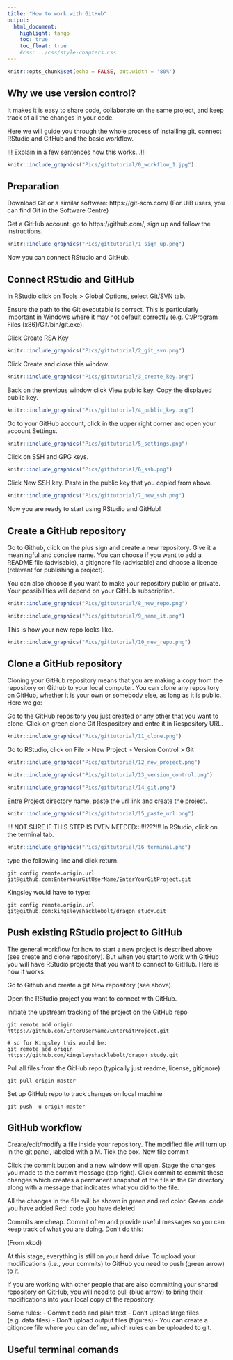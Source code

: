 ```yaml
---
title: "How to work with GitHub"
output:
  html_document:
    highlight: tango
    toc: true
    toc_float: true
    #css: ../css/style-chapters.css
--- 
```


```r
knitr::opts_chunk$set(echo = FALSE, out.width = '80%')
```


## Why we use version control?

It makes it is easy to share code, collaborate on the same project, and keep track of all the changes in your code.

Here we will guide you through the whole process of installing git, connect RStudio and GitHub and the basic workflow.

!!! Explain in a few sentences how this works...!!!


```r
knitr::include_graphics("Pics/gittutorial/0_workflow_1.jpg")
```

## Preparation

Download Git or a similar software: https://git-scm.com/
(For UiB users, you can find Git in the Software Centre)

Get a GitHub account: go to https://github.com/, sign up and follow the instructions.

```r
knitr::include_graphics("Pics/gittutorial/1_sign_up.png")
```

Now you can connect RStudio and GitHub.


## Connect RStudio and GitHub

In RStudio click on Tools > Global Options, select Git/SVN tab. 

Ensure the path to the Git executable is correct. This is particularly important in Windows where it may not default correctly (e.g. C:/Program Files (x86)/Git/bin/git.exe).

Click Create RSA Key

```r
knitr::include_graphics("Pics/gittutorial/2_git_svn.png")
```


Click Create and close this window.


```r
knitr::include_graphics("Pics/gittutorial/3_create_key.png")
```


Back on the previous window click View public key. Copy the displayed public key.

```r
knitr::include_graphics("Pics/gittutorial/4_public_key.png")
```


Go to your GitHub account, click in the upper right corner and open your account Settings.

```r
knitr::include_graphics("Pics/gittutorial/5_settings.png")
```


Click on SSH and GPG keys.


```r
knitr::include_graphics("Pics/gittutorial/6_ssh.png")
```

Click New SSH key. Paste in the public key that you copied from above.


```r
knitr::include_graphics("Pics/gittutorial/7_new_ssh.png")
```


Now you are ready to start using RStudio and GitHub!


## Create a GitHub repository

Go to Github, click on the plus sign and create a new repository. Give it a meaningful and concise name. You can choose if you want to add a README file (advisable), a gitignore file (advisable) and choose a licence (relevant for publishing a project).

You can also choose if you want to make your repository public or private. Your possibilities will depend on your GitHub subscription.

```r
knitr::include_graphics("Pics/gittutorial/8_new_repo.png")
```

```r
knitr::include_graphics("Pics/gittutorial/9_name_it.png")
```

This is how your new repo looks like.

```r
knitr::include_graphics("Pics/gittutorial/10_new_repo.png")
```



## Clone a GitHub repository

Cloning your GitHub repository means that you are making a copy from the repository on Github to your local computer. You can clone any repository on GitHub, whether it is your own or somebody else, as long as it is public. Here we go:

Go to the GitHub repository you just created or any other that you want to clone. Click on green clone Git Respository and entre it in Respository URL.

```r
knitr::include_graphics("Pics/gittutorial/11_clone.png")
```


Go to RStudio, click on File > New Project > Version Control > Git

```r
knitr::include_graphics("Pics/gittutorial/12_new_project.png")
```

```r
knitr::include_graphics("Pics/gittutorial/13_version_control.png")
```

```r
knitr::include_graphics("Pics/gittutorial/14_git.png")
```

Entre Project directory name, paste the url link and create the project.

```r
knitr::include_graphics("Pics/gittutorial/15_paste_url.png")
```


!!! NOT SURE IF THIS STEP IS EVEN NEEDED:::!!!???!!!
In RStudio, click on the terminal tab.

```r
knitr::include_graphics("Pics/gittutorial/16_terminal.png")
```

type the following line and click return.

```
git config remote.origin.url git@github.com:EnterYourGitUserName/EnterYourGitProject.git
```

Kingsley would have to type:
```
git config remote.origin.url git@github.com:kingsleyshacklebolt/dragon_study.git
```


## Push existing RStudio project to GitHub

The general workflow for how to start a new project is described above (see create and clone repository). But when you start to work with GitHub you will have RStudio projects that you want to connect to GitHub. Here is how it works.


Go to Github and create a git New repository (see above).

Open the RStudio project you want to connect with GitHub.

Initiate the upstream tracking of the project on the GitHub repo
```
git remote add origin https://github.com/EnterUserName/EnterGitProject.git

# so for Kingsley this would be:
git remote add origin https://github.com/kingsleyshacklebolt/dragon_study.git
```

Pull all files from the GitHub repo (typically just readme, license, gitignore)
```
git pull origin master
```

Set up GitHub repo to track changes on local machine
```
git push -u origin master
```



## GitHub workflow


Create/edit/modify a file inside your repository. The modified file will turn up in the git panel, labeled with a M. Tick the box.
New file
commit



Click the commit button and a new window will open. Stage the changes you made to the commit message (top right). Click commit to commit these changes which creates a permanent snapshot of the file in the Git directory along with a message that indicates what you did to the file.

All the changes in the file will be shown in green and red color.
Green: code you have added
Red: code you have deleted



Commits are cheap. Commit often and provide useful messages so you can keep track of what you are doing. Don’t do this:

(From xkcd)

At this stage, everything is still on your hard drive. To upload your modifications (i.e., your commits) to GitHub you need to push (green arrow) to it.



If you are working with other people that are also committing your shared repository on GitHub, you will need to pull (blue arrow) to bring their modifications into your local copy of the repository.



Some rules:
-	Commit code and plain text
-	Don’t upload large files (e.g. data files)
-	Don’t upload output files (figures)
-	You can create a gitignore file where you can define, which rules can be uploaded to git.



## Useful terminal comands